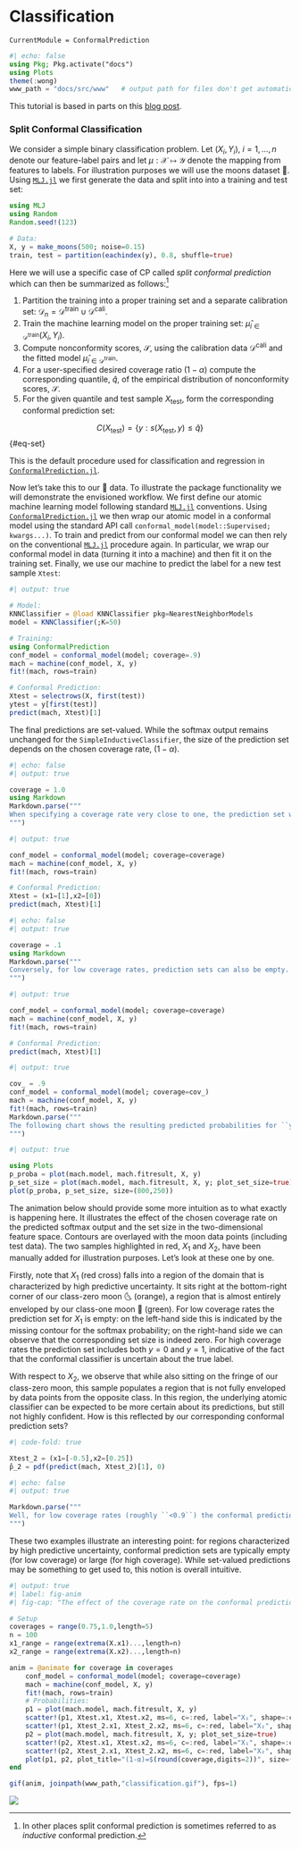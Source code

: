 # Classification 

```@meta
CurrentModule = ConformalPrediction
```

```julia
#| echo: false
using Pkg; Pkg.activate("docs")
using Plots
theme(:wong)
www_path = "docs/src/www"   # output path for files don't get automatically saved in auto-generated path (e.g. GIFs)
```


This tutorial is based in parts on this [blog post](https://www.paltmeyer.com/blog/posts/conformal-prediction/).

### Split Conformal Classification {#sec-scp}

We consider a simple binary classification problem. Let $(X_i, Y_i), \ i=1,...,n$ denote our feature-label pairs and let $\mu: \mathcal{X} \mapsto \mathcal{Y}$ denote the mapping from features to labels. For illustration purposes we will use the moons dataset 🌙. Using [`MLJ.jl`](https://alan-turing-institute.github.io/MLJ.jl/v0.18/) we first generate the data and split into into a training and test set:

```julia
using MLJ
using Random
Random.seed!(123)

# Data:
X, y = make_moons(500; noise=0.15)
train, test = partition(eachindex(y), 0.8, shuffle=true)
```

Here we will use a specific case of CP called *split conformal prediction* which can then be summarized as follows:^[In other places split conformal prediction is sometimes referred to as *inductive* conformal prediction.]

1. Partition the training into a proper training set and a separate calibration set: $\mathcal{D}_n=\mathcal{D}^{\text{train}} \cup \mathcal{D}^{\text{cali}}$.
2. Train the machine learning model on the proper training set: $\hat\mu_{i \in \mathcal{D}^{\text{train}}}(X_i,Y_i)$.
3. Compute nonconformity scores, $\mathcal{S}$, using the calibration data $\mathcal{D}^{\text{cali}}$ and the fitted model $\hat\mu_{i \in \mathcal{D}^{\text{train}}}$. 
4. For a user-specified desired coverage ratio $(1-\alpha)$ compute the corresponding quantile, $\hat{q}$, of the empirical distribution of nonconformity scores, $\mathcal{S}$.
5. For the given quantile and test sample $X_{\text{test}}$, form the corresponding conformal prediction set: 

$$
C(X_{\text{test}})=\{y:s(X_{\text{test}},y) \le \hat{q}\}
$$ {#eq-set}

This is the default procedure used for classification and regression in [`ConformalPrediction.jl`](https://github.com/pat-alt/ConformalPrediction.jl). 

Now let's take this to our 🌙 data. To illustrate the package functionality we will demonstrate the envisioned workflow. We first define our atomic machine learning model following standard [`MLJ.jl`](https://alan-turing-institute.github.io/MLJ.jl/v0.18/) conventions. Using [`ConformalPrediction.jl`](https://github.com/pat-alt/ConformalPrediction.jl) we then wrap our atomic model in a conformal model using the standard API call `conformal_model(model::Supervised; kwargs...)`. To train and predict from our conformal model we can then rely on the conventional [`MLJ.jl`](https://alan-turing-institute.github.io/MLJ.jl/v0.18/) procedure again. In particular, we wrap our conformal model in data (turning it into a machine) and then fit it on the training set. Finally, we use our machine to predict the label for a new test sample `Xtest`:

```julia
#| output: true

# Model:
KNNClassifier = @load KNNClassifier pkg=NearestNeighborModels
model = KNNClassifier(;K=50) 

# Training:
using ConformalPrediction
conf_model = conformal_model(model; coverage=.9)
mach = machine(conf_model, X, y)
fit!(mach, rows=train)

# Conformal Prediction:
Xtest = selectrows(X, first(test))
ytest = y[first(test)]
predict(mach, Xtest)[1]
```

The final predictions are set-valued. While the softmax output remains unchanged for the `SimpleInductiveClassifier`, the size of the prediction set depends on the chosen coverage rate, $(1-\alpha)$. 
```julia
#| echo: false
#| output: true

coverage = 1.0
using Markdown
Markdown.parse("""
When specifying a coverage rate very close to one, the prediction set will typically include many (in some cases all) of the possible labels. Below, for example, both classes are included in the prediction set when setting the coverage rate equal to ``(1-\\alpha)``=$coverage. This is intuitive, since high coverage quite literally requires that the true label is covered by the prediction set with high probability.
""")
```

```julia
#| output: true

conf_model = conformal_model(model; coverage=coverage)
mach = machine(conf_model, X, y)
fit!(mach, rows=train)

# Conformal Prediction:
Xtest = (x1=[1],x2=[0])
predict(mach, Xtest)[1]
```

```julia
#| echo: false
#| output: true

coverage = .1
using Markdown
Markdown.parse("""
Conversely, for low coverage rates, prediction sets can also be empty. For a choice of ``(1-\\alpha)``=$coverage, for example, the prediction set for our test sample is empty. This is a bit difficult to think about intuitively and I have not yet come across a satisfactory, intuitive interpretation.^[Any thoughts/comments welcome!] When the prediction set is empty, the `predict` call currently returns `missing`:
""")
```

```julia
#| output: true

conf_model = conformal_model(model; coverage=coverage)
mach = machine(conf_model, X, y)
fit!(mach, rows=train)

# Conformal Prediction:
predict(mach, Xtest)[1]
```

```julia
#| output: true

cov_ = .9
conf_model = conformal_model(model; coverage=cov_)
mach = machine(conf_model, X, y)
fit!(mach, rows=train)
Markdown.parse("""
The following chart shows the resulting predicted probabilities for ``y=1`` (left) and set size (right) for a choice of ``(1-\\alpha)``=$cov_.
""")
```

```julia
#| output: true

using Plots
p_proba = plot(mach.model, mach.fitresult, X, y)
p_set_size = plot(mach.model, mach.fitresult, X, y; plot_set_size=true)
plot(p_proba, p_set_size, size=(800,250))
```


The animation below should provide some more intuition as to what exactly is happening here. It illustrates the effect of the chosen coverage rate on the predicted softmax output and the set size in the two-dimensional feature space. Contours are overlayed with the moon data points (including test data). The two samples highlighted in red, $X_1$ and $X_2$, have been manually added for illustration purposes. Let's look at these one by one.

Firstly, note that $X_1$ (red cross) falls into a region of the domain that is characterized by high predictive uncertainty. It sits right at the bottom-right corner of our class-zero moon 🌜 (orange), a region that is almost entirely enveloped by our class-one moon 🌛 (green). For low coverage rates the prediction set for $X_1$ is empty: on the left-hand side this is indicated by the missing contour for the softmax probability; on the right-hand side we can observe that the corresponding set size is indeed zero. For high coverage rates the prediction set includes both $y=0$ and $y=1$, indicative of the fact that the conformal classifier is uncertain about the true label.

With respect to $X_2$, we observe that while also sitting on the fringe of our class-zero moon, this sample populates a region that is not fully enveloped by data points from the opposite class. In this region, the underlying atomic classifier can be expected to be more certain about its predictions, but still not highly confident. How is this reflected by our corresponding conformal prediction sets? 

```julia
#| code-fold: true

Xtest_2 = (x1=[-0.5],x2=[0.25])
p̂_2 = pdf(predict(mach, Xtest_2)[1], 0)
```

```julia
#| echo: false
#| output: true

Markdown.parse("""
Well, for low coverage rates (roughly ``<0.9``) the conformal prediction set does not include ``y=0``: the set size is zero (right panel). Only for higher coverage rates do we have ``C(X_2)=\\{0\\}``: the coverage rate is high enough to include ``y=0``, but the corresponding softmax probability is still fairly low. For example, for ``(1-\\alpha)=$(cov_)`` we have ``\\hat{p}(y=0|X_2)=$(p̂_2).``
""")
```

These two examples illustrate an interesting point: for regions characterized by high predictive uncertainty, conformal prediction sets are typically empty (for low coverage) or large (for high coverage). While set-valued predictions may be something to get used to, this notion is overall intuitive. 

```julia
#| output: true
#| label: fig-anim
#| fig-cap: "The effect of the coverage rate on the conformal prediction set. Softmax probabilities are shown on the left. The size of the prediction set is shown on the right."

# Setup
coverages = range(0.75,1.0,length=5)
n = 100
x1_range = range(extrema(X.x1)...,length=n)
x2_range = range(extrema(X.x2)...,length=n)

anim = @animate for coverage in coverages
    conf_model = conformal_model(model; coverage=coverage)
    mach = machine(conf_model, X, y)
    fit!(mach, rows=train)
    # Probabilities:
    p1 = plot(mach.model, mach.fitresult, X, y)
    scatter!(p1, Xtest.x1, Xtest.x2, ms=6, c=:red, label="X₁", shape=:cross, msw=6)
    scatter!(p1, Xtest_2.x1, Xtest_2.x2, ms=6, c=:red, label="X₂", shape=:diamond, msw=6)
    p2 = plot(mach.model, mach.fitresult, X, y; plot_set_size=true)
    scatter!(p2, Xtest.x1, Xtest.x2, ms=6, c=:red, label="X₁", shape=:cross, msw=6)
    scatter!(p2, Xtest_2.x1, Xtest_2.x2, ms=6, c=:red, label="X₂", shape=:diamond, msw=6)
    plot(p1, p2, plot_title="(1-α)=$(round(coverage,digits=2))", size=(800,300))
end

gif(anim, joinpath(www_path,"classification.gif"), fps=1)
```

![](www/classification.gif)
